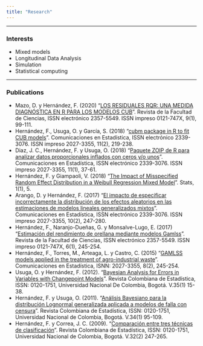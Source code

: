 ```yaml
---
title: "Research"
---
```


<hr>

### Interests
- Mixed models
- Longitudinal Data Analysis
- Simulation
- Statistical computing

<hr>

### Publications
- Mazo, D. y Hernández, F. (2020) "[LOS RESIDUALES RQR: UNA MEDIDA DIAGNÓSTICA EN R PARA LOS MODELOS CUB](https://revistas.unal.edu.co/index.php/rfc/article/view/79512/73873)". Revista de la Facultad de Ciencias, ISSN electrónico 2357-5549. ISSN impreso 0121-747X, 9(1), 99-111.
- Hernández, F., Usuga, O. y García, S. (2018)	"[cubm package in R to fit CUB models](http://revistas.usantotomas.edu.co/index.php/estadistica/article/view/11/pdf)". Comunicaciones en Estadística, ISSN electrónico 2339-3076. ISSN impreso 2027-3355, 11(2), 219-238.
- Diaz, J. C., Hernández, F. y Usuga, O. (2018)	"[Paquete ZOIP de R para analizar datos proporcionales inflados con ceros y/o unos](http://revistas.usantotomas.edu.co/index.php/estadistica/article/view/3627/4154)". Comunicaciones en Estadística, ISSN electrónico 2339-3076. ISSN impreso 2027-3355, 11(1), 37-61.
- Hernández, F. y Giampaoli, V. (2018)	"[The Impact of Misspecified Random Effect Distribution in a Weibull Regression Mixed Model](http://www.mdpi.com/2571-905X/1/1/5/htm)". Stats, 1(1), 5.
- Arango, D. y Hernández, F. (2017) "[El impacto de especificar incorrectamente la distribución de los efectos aleatorios en las estimaciones de modelos lineales generalizados mixtos](https://revistas.usantotomas.edu.co/index.php/estadistica/article/view/3267/3833)". Comunicaciones en Estadística, ISSN electrónico 2339-3076. ISSN impreso 2027-3355, 10(2), 247-280.
- Hernández, F., Naranjo-Dueñas, G. y Monsalve-Lugo, E. (2017) "[Estimación del rendimiento de orellana mediante modelos Gamlss](https://revistas.unal.edu.co/index.php/rfc/article/view/61119/60343)". Revista de la Facultad de Ciencias, ISSN electrónico 2357-5549. ISSN impreso 0121-747X, 6(1), 245-254.
- Hernández, F., Torres, M., Arteaga, L. y Castro, C. (2015) "[GAMLSS models applied in the treatment of agro-industrial waste](http://revistas.usta.edu.co/index.php/estadistica/article/viewFile/2176/2447)". Comunicaciones en Estadística, ISNN: 2027-3355, 8(2), 245-254.
- Usuga, O. y Hernández, F. (2012). "[Bayesian Analysis for Errors in Variables with Changepoint Models](https://revistas.unal.edu.co/index.php/estad/article/view/30152/30399)". Revista Colombiana de Estadística, ISSN: 0120-1751, Universidad Nacional De Colombia, Bogotá. V.35(1) 15-38.
- Hernández, F. y Usuga, O. (2011). "[Análisis Bayesiano para la distribución Lognormal generalizada aplicada a modelos de falla con censura](http://www.scielo.org.co/pdf/rce/v34n1/v34n1a05.pdf)". Revista Colombiana de Estadística, ISSN: 0120-1751, Universidad Nacional de Colombia, Bogotá. V.34(1) 95-109.
- Hernández, F. y Correa, J. C. (2009). "[Comparación entre tres técnicas de clasificación](http://www.redalyc.org/articulo.oa?id=89912259005)". Revista Colombiana de Estadística, ISSN: 0120-1751, Universidad Nacional de Colombia, Bogotá. V.32(2) 247-265.

